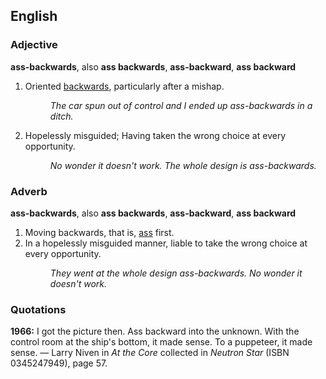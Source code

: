 ==English==

===Adjective===
'''ass-backwards''', also '''ass backwards''', '''ass-backward''', '''ass backward'''

# Oriented [[backwards]], particularly after a mishap.
#: ''The car spun out of control and I ended up ass-backwards in a ditch.''
# Hopelessly misguided; Having taken the wrong choice at every opportunity.
#: ''No wonder it doesn't work.  The whole design is ass-backwards.''

===Adverb===
'''ass-backwards''', also '''ass backwards''', '''ass-backward''', '''ass backward'''

# Moving backwards, that is, [[ass]] first.
# In a hopelessly misguided manner, liable to take the wrong choice at every opportunity.
#: ''They went at the whole design ass-backwards.  No wonder it doesn't work.''

===Quotations===
'''1966:''' I got the picture then. Ass backward into the unknown. With the control room at the ship's bottom, it made sense. To a puppeteer, it made sense.  &mdash;  Larry Niven in ''At the Core'' collected in ''Neutron Star'' (ISBN 0345247949), page 57.